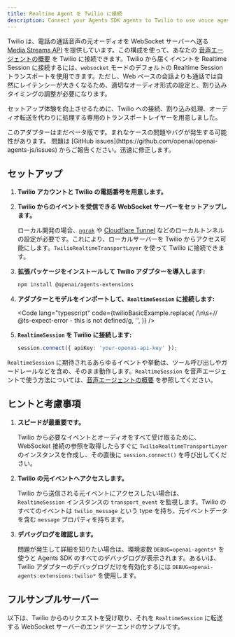 ```yaml
---
title: Realtime Agent を Twilio に接続
description: Connect your Agents SDK agents to Twilio to use voice agents
---
```



Twilio は、電話の通話音声の元オーディオを WebSocket サーバーへ送る [Media Streams API](https://www.twilio.com/docs/voice/media-streams) を提供しています。この構成を使って、あなたの [音声エージェントの概要](/openai-agents-js/ja/guides/voice-agents) を Twilio に接続できます。Twilio から届くイベントを Realtime Session に接続するには、`websocket` モードのデフォルトの Realtime Session トランスポートを使用できます。ただし、Web ベースの会話よりも通話では自然にレイテンシーが大きくなるため、適切なオーディオ形式の設定と、割り込みタイミングの調整が必要になります。

セットアップ体験を向上させるために、Twilio への接続、割り込み処理、オーディオ転送を代わりに処理する専用のトランスポートレイヤーを用意しました。

<Aside type="caution">
  このアダプターはまだベータ版です。まれなケースの問題やバグが発生する可能性があります。
  問題は [GitHub issues](https://github.com/openai/openai-agents-js/issues)
  からご報告ください。迅速に修正します。
</Aside>

## セットアップ

<Steps>

1. **Twilio アカウントと Twilio の電話番号を用意します。**

2. **Twilio からのイベントを受信できる WebSocket サーバーをセットアップします。**

   ローカル開発の場合、[`ngrok`](https://ngrok.io/) や
   [Cloudflare Tunnel](https://developers.cloudflare.com/pages/how-to/preview-with-cloudflare-tunnel/)
   などのローカルトンネルの設定が必要です。これにより、ローカルサーバーを Twilio からアクセス可能にします。`TwilioRealtimeTransportLayer`
   を使って Twilio に接続できます。

3. **拡張パッケージをインストールして Twilio アダプターを導入します:**

   ```bash
   npm install @openai/agents-extensions
   ```

4. **アダプターとモデルをインポートして、`RealtimeSession` に接続します:**

   <Code
     lang="typescript"
     code={twilioBasicExample.replace(
       /\n\s+\/\/ @ts-expect-error - this is not defined/g,
       '',
     )}
   />

5. **`RealtimeSession` を Twilio に接続します:**

   ```typescript
   session.connect({ apiKey: 'your-openai-api-key' });
   ```

</Steps>

`RealtimeSession` に期待されるあらゆるイベントや挙動は、ツール呼び出しやガードレールなどを含め、そのまま動作します。`RealtimeSession` を音声エージェントで使う方法については、[音声エージェントの概要](/openai-agents-js/ja/guides/voice-agents) を参照してください。

## ヒントと考慮事項

1. **スピードが最重要です。**

   Twilio から必要なイベントとオーディオをすべて受け取るために、WebSocket 接続の参照を取得したらすぐに
   `TwilioRealtimeTransportLayer` のインスタンスを作成し、その直後に `session.connect()` を呼び出してください。

2. **Twilio の元イベントへアクセスします。**

   Twilio から送信される元イベントにアクセスしたい場合は、`RealtimeSession` インスタンスの
   `transport_event` を監視します。Twilio のすべてのイベントは `twilio_message` という type を持ち、元イベントデータを含む `message` プロパティを持ちます。

3. **デバッグログを確認します。**

   問題が発生して詳細を知りたい場合は、環境変数 `DEBUG=openai-agents*` を使うと Agents SDK のすべてのデバッグログが表示されます。あるいは、Twilio アダプターのデバッグログだけを有効化するには
   `DEBUG=openai-agents:extensions:twilio*` を使用します。

## フルサンプルサーバー

以下は、Twilio からのリクエストを受け取り、それを `RealtimeSession` に転送する WebSocket サーバーのエンドツーエンドのサンプルです。

<Code
  lang="typescript"
  code={twilioServerExample}
  title="Example server using Fastify"
/>
